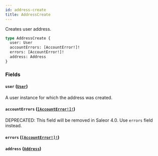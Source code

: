 ```yaml
---
id: address-create
title: AddressCreate
---
```


Creates user address.

```graphql
type AddressCreate {
  user: User
  accountErrors: [AccountError!]!
  errors: [AccountError!]!
  address: Address
}
```

### Fields

#### `user` ([`User`](/docs/developer/api-reference/objects/user))

A user instance for which the address was created.

#### `accountErrors` ([`[AccountError!]!`](/docs/developer/api-reference/objects/account-error))

<span class="badge badge--warning">DEPRECATED: This field will be removed in Saleor 4.0. Use `errors` field instead.</span>

#### `errors` ([`[AccountError!]!`](/docs/developer/api-reference/objects/account-error))

#### `address` ([`Address`](/docs/developer/api-reference/objects/address))
